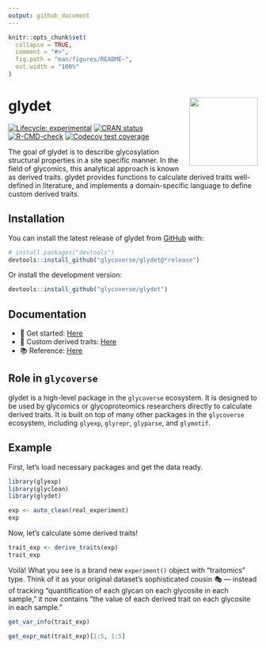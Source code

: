 ```yaml
---
output: github_document
---
```


<!-- README.md is generated from README.Rmd. Please edit that file -->

```r
knitr::opts_chunk$set(
  collapse = TRUE,
  comment = "#>",
  fig.path = "man/figures/README-",
  out.width = "100%"
)
```

# glydet <a href="https://glycoverse.github.io/glydet/"><img src="man/figures/logo.png" align="right" height="138" /></a>

<!-- badges: start -->
[![Lifecycle: experimental](https://img.shields.io/badge/lifecycle-experimental-orange.svg)](https://lifecycle.r-lib.org/articles/stages.html#experimental)
[![CRAN status](https://www.r-pkg.org/badges/version/glydet)](https://CRAN.R-project.org/package=glydet)
[![R-CMD-check](https://github.com/glycoverse/glydet/actions/workflows/R-CMD-check.yaml/badge.svg)](https://github.com/glycoverse/glydet/actions/workflows/R-CMD-check.yaml)
[![Codecov test coverage](https://codecov.io/gh/glycoverse/glydet/graph/badge.svg)](https://app.codecov.io/gh/glycoverse/glydet)
<!-- badges: end -->

The goal of glydet is to describe glycosylation structural properties in a site specific manner.
In the field of glycomics, this analytical approach is known as derived traits.
glydet provides functions to calculate derived traits well-defined in literature,
and implements a domain-specific language to define custom derived traits.

## Installation

You can install the latest release of glydet from [GitHub](https://github.com/) with:

``` r
# install.packages("devtools")
devtools::install_github("glycoverse/glydet@*release")
```

Or install the development version:

``` r
devtools::install_github("glycoverse/glydet")
```

## Documentation

- 🚀 Get started: [Here](https://glycoverse.github.io/glydet/articles/glydet.html)
- 🔧 Custom derived traits: [Here](https://glycoverse.github.io/glydet/articles/custom-traits.html)
- 📚 Reference: [Here](https://glycoverse.github.io/glydet/reference/index.html)

## Role in `glycoverse`

glydet is a high-level package in the `glycoverse` ecosystem.
It is designed to be used by glycomics or glycoproteomics researchers directly to calculate derived traits.
It is built on top of many other packages in the `glycoverse` ecosystem,
including `glyexp`, `glyrepr`, `glyparse`, and `glymotif`.

## Example

First, let's load necessary packages and get the data ready.

```r
library(glyexp)
library(glyclean)
library(glydet)

exp <- auto_clean(real_experiment)
exp
```

Now, let's calculate some derived traits!

```r
trait_exp <- derive_traits(exp)
trait_exp
```

Voilà! What you see is a brand new `experiment()` object with "traitomics" type.
Think of it as your original dataset's sophisticated cousin 🎭 —
instead of tracking "quantification of each glycan on each glycosite in each sample,"
it now contains "the value of each derived trait on each glycosite in each sample."

```r
get_var_info(trait_exp)
```

```r
get_expr_mat(trait_exp)[1:5, 1:5]
```